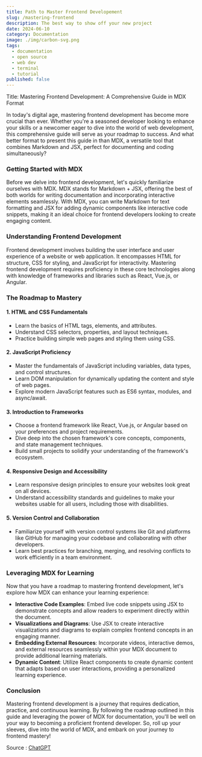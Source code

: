 ```yaml
---
title: Path to Master Frontend Developement
slug: /mastering-frontend
description: The best way to show off your new project
date: 2024-06-10
category: Documentation
image: ./img/carbon-svg.png
tags:
  - documentation
  - open source
  - web dev
  - terminal
  - tutorial
published: false
---
```


Title: Mastering Frontend Development: A Comprehensive Guide in MDX Format

In today's digital age, mastering frontend development has become more crucial than ever. Whether you're a seasoned developer looking to enhance your skills or a newcomer eager to dive into the world of web development, this comprehensive guide will serve as your roadmap to success. And what better format to present this guide in than MDX, a versatile tool that combines Markdown and JSX, perfect for documenting and coding simultaneously?

### Getting Started with MDX

Before we delve into frontend development, let's quickly familiarize ourselves with MDX. MDX stands for Markdown + JSX, offering the best of both worlds for writing documentation and incorporating interactive elements seamlessly. With MDX, you can write Markdown for text formatting and JSX for adding dynamic components like interactive code snippets, making it an ideal choice for frontend developers looking to create engaging content.

### Understanding Frontend Development

Frontend development involves building the user interface and user experience of a website or web application. It encompasses HTML for structure, CSS for styling, and JavaScript for interactivity. Mastering frontend development requires proficiency in these core technologies along with knowledge of frameworks and libraries such as React, Vue.js, or Angular.

### The Roadmap to Mastery

#### 1. **HTML and CSS Fundamentals**

- Learn the basics of HTML tags, elements, and attributes.
- Understand CSS selectors, properties, and layout techniques.
- Practice building simple web pages and styling them using CSS.

#### 2. **JavaScript Proficiency**

- Master the fundamentals of JavaScript including variables, data types, and control structures.
- Learn DOM manipulation for dynamically updating the content and style of web pages.
- Explore modern JavaScript features such as ES6 syntax, modules, and async/await.

#### 3. **Introduction to Frameworks**

- Choose a frontend framework like React, Vue.js, or Angular based on your preferences and project requirements.
- Dive deep into the chosen framework's core concepts, components, and state management techniques.
- Build small projects to solidify your understanding of the framework's ecosystem.

#### 4. **Responsive Design and Accessibility**

- Learn responsive design principles to ensure your websites look great on all devices.
- Understand accessibility standards and guidelines to make your websites usable for all users, including those with disabilities.

#### 5. **Version Control and Collaboration**

- Familiarize yourself with version control systems like Git and platforms like GitHub for managing your codebase and collaborating with other developers.
- Learn best practices for branching, merging, and resolving conflicts to work efficiently in a team environment.

### Leveraging MDX for Learning

Now that you have a roadmap to mastering frontend development, let's explore how MDX can enhance your learning experience:

- **Interactive Code Examples**: Embed live code snippets using JSX to demonstrate concepts and allow readers to experiment directly within the document.
- **Visualizations and Diagrams**: Use JSX to create interactive visualizations and diagrams to explain complex frontend concepts in an engaging manner.
- **Embedding External Resources**: Incorporate videos, interactive demos, and external resources seamlessly within your MDX document to provide additional learning materials.
- **Dynamic Content**: Utilize React components to create dynamic content that adapts based on user interactions, providing a personalized learning experience.

### Conclusion

Mastering frontend development is a journey that requires dedication, practice, and continuous learning. By following the roadmap outlined in this guide and leveraging the power of MDX for documentation, you'll be well on your way to becoming a proficient frontend developer. So, roll up your sleeves, dive into the world of MDX, and embark on your journey to frontend mastery!

Source : [ChatGPT](https://chatgpt.com/)
